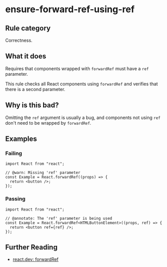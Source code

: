 # ensure-forward-ref-using-ref

## Rule category

Correctness.

## What it does

Requires that components wrapped with `forwardRef` must have a `ref` parameter.

This rule checks all React components using `forwardRef` and verifies that there is a second parameter.

## Why is this bad?

Omitting the `ref` argument is usually a bug, and components not using `ref` don't need to be wrapped by `forwardRef`.

## Examples

### Failing

```tsx twoslash
import React from "react";

// @warn: Missing 'ref' parameter
const Example = React.forwardRef((props) => {
  return <button />;
});
```

### Passing

```tsx twoslash
import React from "react";

// @annotate: The 'ref' parameter is being used
const Example = React.forwardRef<HTMLButtonElement>((props, ref) => {
  return <button ref={ref} />;
});
```

## Further Reading

- [react.dev: forwardRef](https://react.dev/reference/react/forwardRef)

